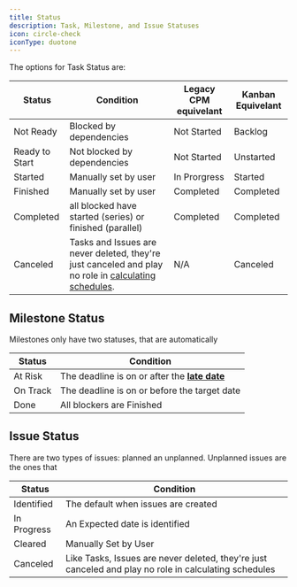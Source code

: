 ```yaml
---
title: Status
description: Task, Milestone, and Issue Statuses
icon: circle-check
iconType: duotone
---
```

The options for Task Status are:

| Status         | Condition                                                                                                                         | Legacy CPM equivelant | Kanban Equivelant |
| -------------- | --------------------------------------------------------------------------------------------------------------------------------- | --------------------- | ----------------- |
| Not Ready      | Blocked by dependencies                                                                                                           | Not Started           | Backlog           |
| Ready to Start | Not blocked by dependencies                                                                                                       | Not Started           | Unstarted         |
| Started        | Manually set by user                                                                                                              | In Prorgress          | Started           |
| Finished       | Manually set by user                                                                                                              | Completed             | Completed         |
| Completed      | all blocked have started (series) or finished (parallel)                                                                       | Completed             | Completed         |
| Canceled       | Tasks and Issues are never deleted, they're just canceled and play no role in [calculating schedules](/calculating_schedules). | N/A                   | Canceled          |
## Milestone Status

Milestones only have two statuses, that are automatically

| Status   | Condition                                                  |
| -------- | ---------------------------------------------------------- |
| At Risk  | The deadline is on or after the [**late date**](/terms/late_dates) |
| On Track | The deadline is on or before the target date               |
| Done     | All blockers are Finished                                  |

## Issue Status

There are two types of issues: planned an unplanned. Unplanned issues are the ones that 


| Status      | Condition                                                                                             |
| ----------- | ----------------------------------------------------------------------------------------------------- |
| Identified  | The default when issues are created                                                                   |
| In Progress | An Expected date is identified                                                                        |
| Cleared     | Manually Set by User                                                                                  |
| Canceled    | Like Tasks, Issues are never deleted, they're just canceled and play no role in calculating schedules |
